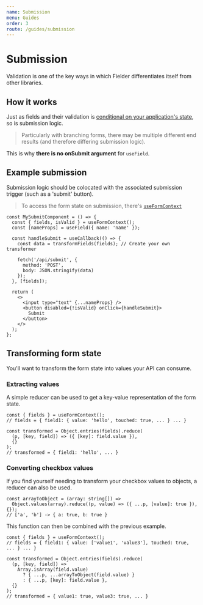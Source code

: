```yaml
---
name: Submission
menu: Guides
order: 3
route: /guides/submission
---
```


# Submission

Validation is one of the key ways in which Fielder differentiates itself from other libraries.

## How it works

Just as fields and their validation is [conditional on your application's state](/guides/validation#how-validation-works), so is submission logic.

> Particularly with branching forms, there may be multiple different end results (and therefore differing submission logic).

This is why **there is no onSubmit argument** for `useField`.

## Example submission

Submission logic should be colocated with the associated submission trigger (such as a 'submit' button).

> To access the form state on submission, there's [`useFormContext`](/api/useformcontext)

```tsx
const MySubmitComponent = () => {
  const { fields, isValid } = useFormContext();
  const [nameProps] = useField({ name: 'name' });

  const handleSubmit = useCallback(() => {
    const data = transformFields(fields); // Create your own transformer

    fetch('/api/submit', {
      method: 'POST',
      body: JSON.stringify(data)
    });
  }, [fields]);

  return (
    <>
      <input type="text" {...nameProps} />
      <button disabled={!isValid} onClick={handleSubmit}>
        Submit
      </button>
    </>
  );
};
```

## Transforming form state

You'll want to transform the form state into values your API can consume.

### Extracting values

A simple reducer can be used to get a key-value representation of the form state.

```tsx
const { fields } = useFormContext();
// fields = { field1: { value: 'hello', touched: true, ... } ... }

const transformed = Object.entries(fields).reduce(
  (p, [key, field]) => ({ [key]: field.value }),
  {}
);
// transformed = { field1: 'hello', ... }
```

### Converting checkbox values

If you find yourself needing to transform your checkbox values to objects, a reducer can also be used.

```tsx
const arrayToObject = (array: string[]) =>
  Object.values(array).reduce((p, value) => ({ ...p, [value]: true }), {});
// ['a', 'b'] -> { a: true, b: true }
```

This function can then be combined with the previous example.

```tsx
const { fields } = useFormContext();
// fields = { field1: { value: ['value1', 'value3'], touched: true, ... } ... }

const transformed = Object.entries(fields).reduce(
  (p, [key, field]) =>
    Array.isArray(field.value)
      ? { ...p, ...arrayToObject(field.value) }
      : { ...p, [key]: field.value },
  {}
);
// transformed = { value1: true, value3: true, ... }
```
